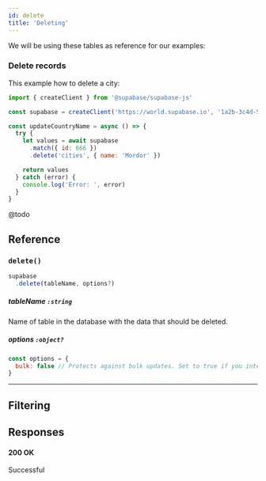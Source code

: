 ```yaml
---
id: delete
title: 'Deleting'
---
```





We will be using these tables as reference for our examples:

<DummyData />



### Delete records

This example how to delete a city:

<!-- prettier-ignore -->
```js {8-9}
import { createClient } from '@supabase/supabase-js'

const supabase = createClient('https://world.supabase.io', '1a2b-3c4d-5e6f-7g8h')

const updateCountryName = async () => {
  try {
    let values = await supabase
      .match({ id: 666 })
      .delete('cities', { name: 'Mordor' })

    return values
  } catch (error) {
    console.log('Error: ', error)
  }
}
```

<Collapsable title="Toggle Example Response">

@todo

</Collapsable>


## Reference


### `delete()`
```js
supabase
  .delete(tableName, options?)
```

##### tableName `:string`  
Name of table in the database with the data that should be deleted.

##### options `:object?`   

```js
const options = {
  bulk: false // Protects against bulk updates. Set to true if you intend to perform a bulk change.
}
```

----


## Filtering

<CommonFilters verb="delete" />

## Responses

#### 200 OK
Successful

<CommonResponses />